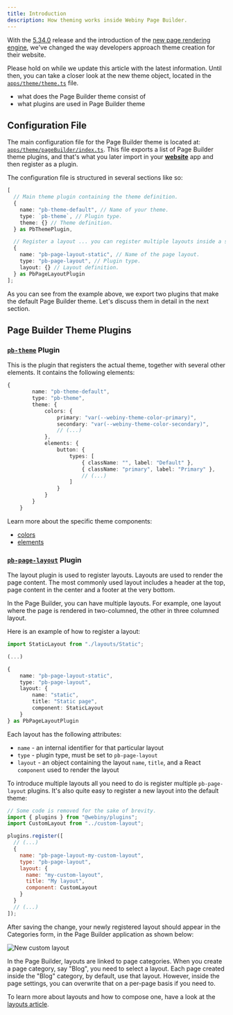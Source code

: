 ```yaml
---
title: Introduction
description: How theming works inside Webiny Page Builder.
---
```



<!-- Always include this section on top of the page. -->

<Alert type="danger" title="Article Update In Progress">

  With the [5.34.0](/docs/release-notes/5.34.0/changelog) release and the introduction of the [new page rendering engine](/docs/release-notes/5.34.0/changelog#page-elements-a-brand-new-page-rendering-engine-2898), we've changed the way developers approach theme creation for their website.

  Please hold on while we update this article with the latest information. Until then, you can take a closer look at the new theme object, located in the [`apps/theme/theme.ts`](https://github.com/webiny/webiny-js/blob/v5.34.0/apps/theme/theme.ts) file.

</Alert>

<Alert type="success" title="What You’ll Learn">

  - what does the Page Builder theme consist of
  - what plugins are used in Page Builder theme

</Alert>

## Configuration File

The main configuration file for the Page Builder theme is located at: [`apps/theme/pageBuilder/index.ts`](https://github.com/webiny/webiny-js/blob/next/apps/theme/pageBuilder/index.ts).
This file exports a list of Page Builder theme plugins, and that's what you later import in your [**website**](https://github.com/webiny/webiny-js/blob/next/apps/website/src/plugins/index.ts#L7) app and then register as a plugin.

The configuration file is structured in several sections like so:

```ts apps/theme/pageBuilder/index.ts
[
  // Main theme plugin containing the theme definition.
  {
    name: "pb-theme-default", // Name of your theme.
    type: `pb-theme`, // Plugin type.
    theme: {} // Theme definition.
  } as PbThemePlugin,

  // Register a layout ... you can register multiple layouts inside a single theme.
  {
    name: "pb-page-layout-static", // Name of the page layout.
    type: "pb-page-layout", // Plugin type.
    layout: {} // Layout definition.
  } as PbPageLayoutPlugin
];
```

As you can see from the example above, we export two plugins that make the default Page Builder theme.
Let's discuss them in detail in the next section.

## Page Builder Theme Plugins

### [`pb-theme`](../references/plugins#pb-theme) Plugin

This is the plugin that registers the actual theme, together with several other elements.
It contains the following elements:

```ts apps/theme/pageBuilder/index.ts
{
        name: "pb-theme-default",
        type: "pb-theme",
        theme: {
            colors: {
                primary: "var(--webiny-theme-color-primary)",
                secondary: "var(--webiny-theme-color-secondary)",
                // (...)
            },
            elements: {
                button: {
                    types: [
                        { className: "", label: "Default" },
                        { className: "primary", label: "Primary" },
                        // (...)
                    ]
                }
            }
        }
    }
```

Learn more about the specific theme components:

- [colors](./colors)
- [elements](./elements)

### [`pb-page-layout`](../references/plugins#pb-page-layout) Plugin

The layout plugin is used to register layouts. Layouts are used to render the page content.
The most commonly used layout includes a header at the top, page content in the center and a footer at the very bottom.

In the Page Builder, you can have multiple layouts. For example, one layout where the page is rendered in two-columned, the other in three columned layout.

Here is an example of how to register a layout:

```ts apps/theme/pageBuilder/index.ts
import StaticLayout from "./layouts/Static";

(...)

{
    name: "pb-page-layout-static",
    type: "pb-page-layout",
    layout: {
        name: "static",
        title: "Static page",
        component: StaticLayout
    }
} as PbPageLayoutPlugin
```

Each layout has the following attributes:

- `name` - an internal identifier for that particular layout
- `type` - plugin type, must be set to `pb-page-layout`
- `layout` - an object containing the layout `name`, `title`, and a React `component` used to render the layout

To introduce multiple layouts all you need to do is register multiple `pb-page-layout` plugins.
It's also quite easy to register a new layout into the default theme:

```js apps/admin/src/plugins/index.ts
// Some code is removed for the sake of brevity.
import { plugins } from "@webiny/plugins";
import CustomLayout from "../custom-layout";

plugins.register([
  // (...)
  {
    name: "pb-page-layout-my-custom-layout",
    type: "pb-page-layout",
    layout: {
      name: "my-custom-layout",
      title: "My layout",
      component: CustomLayout
    }
  }
  // (...)
]);
```

After saving the change, your newly registered layout should appear in the Categories form, in the Page Builder application as shown below:

![New custom layout](./images/webiny-page-category.png)

<Alert type="info">

  In the Page Builder, layouts are linked to page categories. When you create a page category, say "Blog", you need to select a layout.
  Each page created inside the "Blog" category, by default, use that layout. However, inside the page settings, you can overwrite that on a per-page basis if you need to.

</Alert>

To learn more about layouts and how to compose one, have a look at the [layouts article](./layouts).
